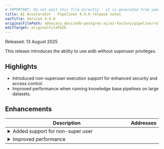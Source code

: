```yaml
---
# IMPORTANT: Do not edit this file directly - it is generated from yaml source.
title: AI Accelerator - Pipelines 4.4.0 release notes
navTitle: Version 4.4.0
originalFilePath: advocacy_docs/edb-postgres-ai/ai-factory/pipeline/rel_notes/src/rel_notes_4.4.0.yml
editTarget: originalFilePath
---
```


Released: 13 August 2025

This release introduces the ability to use aidb without superuser privileges.

## Highlights

- Introduced non-superuser execution support for enhanced security and access control.
- Improved performance when running knowledge base pipelines on large datasets.

## Enhancements

<table class="table w-100"><thead><tr><th>Description</th><th width="10%">Addresses</th></tr></thead><tbody>
<tr><td><details><summary>Added support for non-super user</summary><hr/><p>Now <code>aidb</code> can have non-superuser execution support for enhanced security and access control.</p></details></td><td></td></tr>
<tr><td><details><summary>Improved performance</summary><hr/><p>Now <code>aidb</code> can have improved performance when running knowledge base pipelines on large datasets.</p></details></td><td></td></tr>
</tbody></table>


